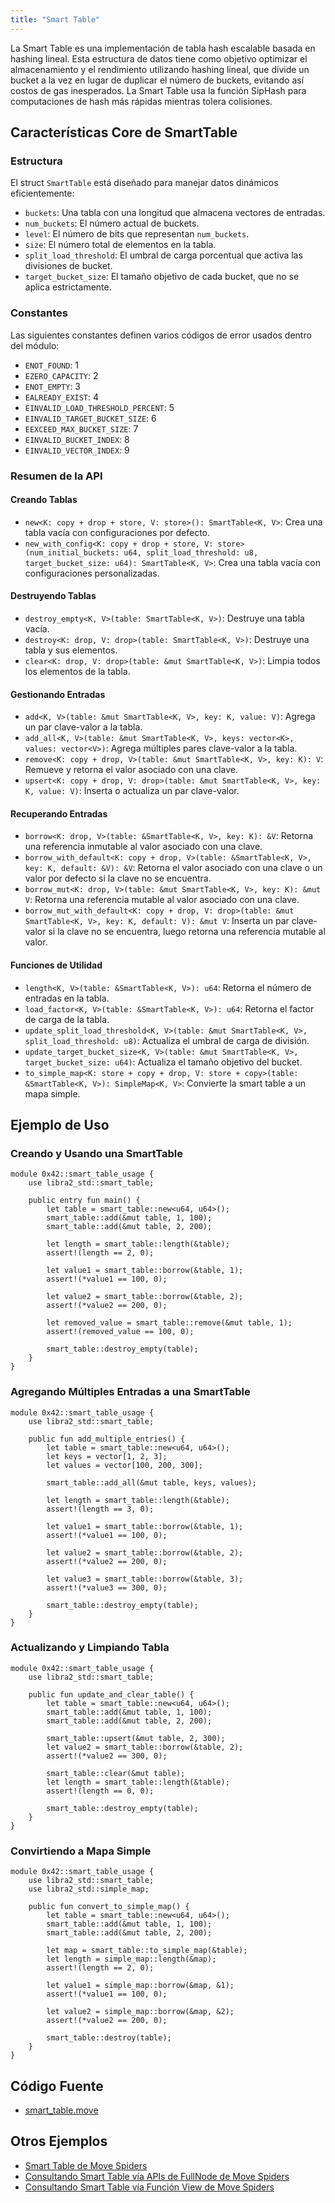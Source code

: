 ```yaml
---
title: "Smart Table"
---
```


La Smart Table es una implementación de tabla hash escalable basada en hashing lineal.
Esta estructura de datos tiene como objetivo optimizar el almacenamiento y el rendimiento utilizando hashing lineal, que divide un bucket a la vez en lugar de duplicar el número de buckets, evitando así costos de gas inesperados.
La Smart Table usa la función SipHash para computaciones de hash más rápidas mientras tolera colisiones.

## Características Core de SmartTable

### Estructura

El struct `SmartTable` está diseñado para manejar datos dinámicos eficientemente:

- `buckets`: Una tabla con una longitud que almacena vectores de entradas.
- `num_buckets`: El número actual de buckets.
- `level`: El número de bits que representan `num_buckets`.
- `size`: El número total de elementos en la tabla.
- `split_load_threshold`: El umbral de carga porcentual que activa las divisiones de bucket.
- `target_bucket_size`: El tamaño objetivo de cada bucket, que no se aplica estrictamente.

### Constantes

Las siguientes constantes definen varios códigos de error usados dentro del módulo:

- `ENOT_FOUND`: 1
- `EZERO_CAPACITY`: 2
- `ENOT_EMPTY`: 3
- `EALREADY_EXIST`: 4
- `EINVALID_LOAD_THRESHOLD_PERCENT`: 5
- `EINVALID_TARGET_BUCKET_SIZE`: 6
- `EEXCEED_MAX_BUCKET_SIZE`: 7
- `EINVALID_BUCKET_INDEX`: 8
- `EINVALID_VECTOR_INDEX`: 9

### Resumen de la API

#### Creando Tablas

- `new<K: copy + drop + store, V: store>(): SmartTable<K, V>`: Crea una tabla vacía con configuraciones por defecto.
- `new_with_config<K: copy + drop + store, V: store>(num_initial_buckets: u64, split_load_threshold: u8, target_bucket_size: u64): SmartTable<K, V>`: Crea una tabla vacía con configuraciones personalizadas.

#### Destruyendo Tablas

- `destroy_empty<K, V>(table: SmartTable<K, V>)`: Destruye una tabla vacía.
- `destroy<K: drop, V: drop>(table: SmartTable<K, V>)`: Destruye una tabla y sus elementos.
- `clear<K: drop, V: drop>(table: &mut SmartTable<K, V>)`: Limpia todos los elementos de la tabla.

#### Gestionando Entradas

- `add<K, V>(table: &mut SmartTable<K, V>, key: K, value: V)`: Agrega un par clave-valor a la tabla.
- `add_all<K, V>(table: &mut SmartTable<K, V>, keys: vector<K>, values: vector<V>)`: Agrega múltiples pares clave-valor a la tabla.
- `remove<K: copy + drop, V>(table: &mut SmartTable<K, V>, key: K): V`: Remueve y retorna el valor asociado con una clave.
- `upsert<K: copy + drop, V: drop>(table: &mut SmartTable<K, V>, key: K, value: V)`: Inserta o actualiza un par clave-valor.

#### Recuperando Entradas

- `borrow<K: drop, V>(table: &SmartTable<K, V>, key: K): &V`: Retorna una referencia inmutable al valor asociado con una clave.
- `borrow_with_default<K: copy + drop, V>(table: &SmartTable<K, V>, key: K, default: &V): &V`: Retorna el valor asociado con una clave o un valor por defecto si la clave no se encuentra.
- `borrow_mut<K: drop, V>(table: &mut SmartTable<K, V>, key: K): &mut V`: Retorna una referencia mutable al valor asociado con una clave.
- `borrow_mut_with_default<K: copy + drop, V: drop>(table: &mut SmartTable<K, V>, key: K, default: V): &mut V`: Inserta un par clave-valor si la clave no se encuentra, luego retorna una referencia mutable al valor.

#### Funciones de Utilidad

- `length<K, V>(table: &SmartTable<K, V>): u64`: Retorna el número de entradas en la tabla.
- `load_factor<K, V>(table: &SmartTable<K, V>): u64`: Retorna el factor de carga de la tabla.
- `update_split_load_threshold<K, V>(table: &mut SmartTable<K, V>, split_load_threshold: u8)`: Actualiza el umbral de carga de división.
- `update_target_bucket_size<K, V>(table: &mut SmartTable<K, V>, target_bucket_size: u64)`: Actualiza el tamaño objetivo del bucket.
- `to_simple_map<K: store + copy + drop, V: store + copy>(table: &SmartTable<K, V>): SimpleMap<K, V>`: Convierte la smart table a un mapa simple.

## Ejemplo de Uso

### Creando y Usando una SmartTable

```move filename="smart_table.move"
module 0x42::smart_table_usage {
    use libra2_std::smart_table;

    public entry fun main() {
        let table = smart_table::new<u64, u64>();
        smart_table::add(&mut table, 1, 100);
        smart_table::add(&mut table, 2, 200);

        let length = smart_table::length(&table);
        assert!(length == 2, 0);

        let value1 = smart_table::borrow(&table, 1);
        assert!(*value1 == 100, 0);

        let value2 = smart_table::borrow(&table, 2);
        assert!(*value2 == 200, 0);

        let removed_value = smart_table::remove(&mut table, 1);
        assert!(removed_value == 100, 0);

        smart_table::destroy_empty(table);
    }
}
```

### Agregando Múltiples Entradas a una SmartTable

```move filename="smart_table.move"
module 0x42::smart_table_usage {
    use libra2_std::smart_table;

    public fun add_multiple_entries() {
        let table = smart_table::new<u64, u64>();
        let keys = vector[1, 2, 3];
        let values = vector[100, 200, 300];

        smart_table::add_all(&mut table, keys, values);

        let length = smart_table::length(&table);
        assert!(length == 3, 0);

        let value1 = smart_table::borrow(&table, 1);
        assert!(*value1 == 100, 0);

        let value2 = smart_table::borrow(&table, 2);
        assert!(*value2 == 200, 0);

        let value3 = smart_table::borrow(&table, 3);
        assert!(*value3 == 300, 0);

        smart_table::destroy_empty(table);
    }
}
```

### Actualizando y Limpiando Tabla

```move filename="smart_table.move"
module 0x42::smart_table_usage {
    use libra2_std::smart_table;

    public fun update_and_clear_table() {
        let table = smart_table::new<u64, u64>();
        smart_table::add(&mut table, 1, 100);
        smart_table::add(&mut table, 2, 200);

        smart_table::upsert(&mut table, 2, 300);
        let value2 = smart_table::borrow(&table, 2);
        assert!(*value2 == 300, 0);

        smart_table::clear(&mut table);
        let length = smart_table::length(&table);
        assert!(length == 0, 0);

        smart_table::destroy_empty(table);
    }
}
```

### Convirtiendo a Mapa Simple

```move filename="smart_table.move"
module 0x42::smart_table_usage {
    use libra2_std::smart_table;
    use libra2_std::simple_map;

    public fun convert_to_simple_map() {
        let table = smart_table::new<u64, u64>();
        smart_table::add(&mut table, 1, 100);
        smart_table::add(&mut table, 2, 200);

        let map = smart_table::to_simple_map(&table);
        let length = simple_map::length(&map);
        assert!(length == 2, 0);

        let value1 = simple_map::borrow(&map, &1);
        assert!(*value1 == 100, 0);

        let value2 = simple_map::borrow(&map, &2);
        assert!(*value2 == 200, 0);

        smart_table::destroy(table);
    }
}
```

## Código Fuente

- [smart\_table.move](https://github.com/libra2org/libra2-core/blob/main/libra2-move/framework/libra2-stdlib/sources/data_structures/smart_table.move)

## Otros Ejemplos

- [Smart Table de Move Spiders](https://movespiders.com/courses/modules/datastructures/lessonId/7)
- [Consultando Smart Table vía APIs de FullNode de Move Spiders](https://movespiders.com/courses/modules/datastructures/lessonId/9)
- [Consultando Smart Table vía Función View de Move Spiders](https://movespiders.com/courses/modules/datastructures/lessonId/10)
